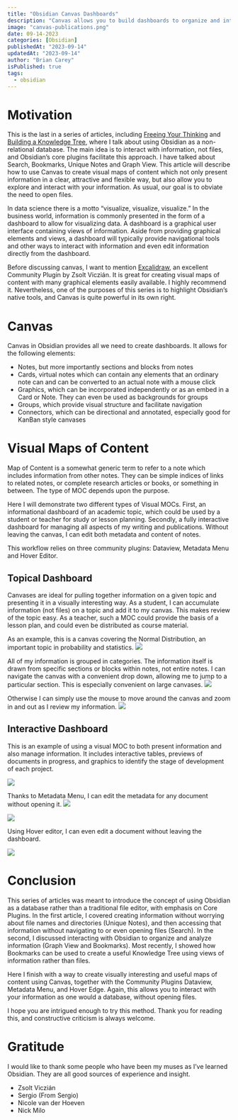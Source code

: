 ```yaml
---
title: "Obsidian Canvas Dashboards"
description: "Canvas allows you to build dashboards to organize and interact with your information."
image: "canvas-publications.png"
date: 09-14-2023
categories: [Obsidian]
publishedAt: "2023-09-14"
updatedAt: "2023-09-14"
author: "Brian Carey"
isPublished: true
tags:
  - obsidian
---
```


# Motivation

This is the last in a series of articles, including [Freeing Your Thinking](https://biscotty.online/obsidian/concepts/freeing-your-thinking) and [Building a Knowledge Tree](https://biscotty.online/obsidian/guides/bookmarks), where I talk about using Obsidian as a non-relational database. The main idea is to interact with information, not files, and Obsidian’s core plugins facilitate this approach. I have talked about Search, Bookmarks, Unique Notes and Graph View. This article will describe how to use Canvas to create visual maps of content which not only present information in a clear, attractive and flexible way, but also allow you to explore and interact with your information. As usual, our goal is to obviate the need to open files.

In data science there is a motto “visualize, visualize, visualize.” In the business world, information is commonly presented in the form of a dashboard to allow for visualizing data. A dashboard is a graphical user interface containing views of information. Aside from providing graphical elements and views, a dashboard will typically provide navigational tools and other ways to interact with information and even edit information directly from the dashboard.

Before discussing canvas, I want to mention [Excalidraw](https://github.com/zsviczian/obsidian-excalidraw-plugin), an excellent Community Plugin by Zsolt Viczián. It is great for creating visual maps of content with many graphical elements easily available. I highly recommend it. Nevertheless, one of the purposes of this series is to highlight Obsidian’s native tools, and Canvas is quite powerful in its own right.

# Canvas

Canvas in Obsidian provides all we need to create dashboards. It allows for the following elements:

- Notes, but more importantly sections and blocks from notes
- Cards, virtual notes which can contain any elements that an ordinary note can and can be converted to an actual note with a mouse click
- Graphics, which can be incorporated independently or as an embed in a Card or Note. They can even be used as backgrounds for groups
- Groups, which provide visual structure and facilitate navigation
- Connectors, which can be directional and annotated, especially good for KanBan style canvases

# Visual Maps of Content

Map of Content is a somewhat generic term to refer to a note which includes information from other notes. They can be simple indices of links to related notes, or complete research articles or books, or something in between. The type of MOC depends upon the purpose.

Here I will demonstrate two different types of Visual MOCs. First, an informational dashboard of an academic topic, which could be used by a student or teacher for study or lesson planning. Secondly, a fully interactive dashboard for managing all aspects of my writing and publications. Without leaving the canvas, I can edit both metadata and content of notes.

This workflow relies on three community plugins: Dataview, Metadata Menu and Hover Editor.

## Topical Dashboard

Canvases are ideal for pulling together information on a given topic and presenting it in a visually interesting way. As a student, I can accumulate information (not files) on a topic and add it to my canvas. This makes review of the topic easy. As a teacher, such a MOC could provide the basis of a lesson plan, and could even be distributed as course material.

As an example, this is a canvas covering the Normal Distribution, an important topic in probability and statistics.
![](canvas-nd-overview.png)

All of my information is grouped in categories. The information itself is drawn from specific sections or blocks within notes, not entire notes. I can navigate the canvas with a convenient drop down, allowing me to jump to a particular section. This is especially convenient on large canvases.
![](canvas-command-menu.png)

Otherwise I can simply use the mouse to move around the canvas and zoom in and out as I review my information.
![](canvas-nd-detail.png)

## Interactive Dashboard

This is an example of using a visual MOC to both present information and also manage information. It includes interactive tables, previews of documents in progress, and graphics to identify the stage of development of each project.

![](canvas-publications.png)

Thanks to Metadata Menu, I can edit the metadata for any document without opening it.
![](canvas-mm-table.png)

![](canvas-mm-modal.png)

Using Hover editor, I can even edit a document without leaving the dashboard.

![](canvas-hover-editor.png)

# Conclusion

This series of articles was meant to introduce the concept of using Obsidian as a database rather than a traditional file editor, with emphasis on Core Plugins. In the first article, I covered creating information without worrying about file names and directories (Unique Notes), and then accessing that information without navigating to or even opening files (Search). In the second, I discussed interacting with Obsidian to organize and analyze information (Graph View and Bookmarks). Most recently, I showed how Bookmarks can be used to create a useful Knowledge Tree using views of information rather than files.

Here I finish with a way to create visually interesting and useful maps of content using Canvas, together with the Community Plugins Dataview, Metadata Menu, and Hover Edge. Again, this allows you to interact with your information as one would a database, without opening files.

I hope you are intrigued enough to try this method. Thank you for reading this, and constructive criticism is always welcome.

# Gratitude

I would like to thank some people who have been my muses as I’ve learned Obsidian. They are all good sources of experience and insight.

- Zsolt Viczián
- Sergio (From Sergio)
- Nicole van der Hoeven
- Nick Milo
